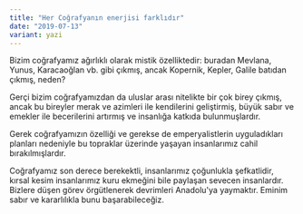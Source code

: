 ```yaml
---
title: "Her Coğrafyanın enerjisi farklıdır"
date: "2019-07-13"
variant: yazi
---
```


Bizim coğrafyamız ağırlıklı olarak mistik özelliktedir: buradan Mevlana, Yunus, Karacaoğlan vb. gibi çıkmış, ancak Kopernik, Kepler, Galile batıdan çıkmış, neden?

Gerçi bizim coğrafyamızdan da uluslar arası nitelikte bir çok birey çıkmış, ancak bu bireyler merak ve azimleri ile kendilerini geliştirmiş, büyük sabır ve emekler ile becerilerini artırmış ve insanlığa katkıda bulunmuşlardır.

Gerek coğrafyamızın özelliği ve gerekse de emperyalistlerin uyguladıkları planları nedeniyle bu topraklar üzerinde yaşayan insanlarımız cahil bırakılmışlardır.

Coğrafyamız son derece berekektli, insanlarımız çoğunlukla şefkatlidir, kırsal kesim insanlarımız kuru ekmeğini bile paylaşan sevecen insanlardır. Bizlere düşen görev örgütlenerek devrimleri Anadolu'ya yaymaktır. Eminim sabır ve kararlılıkla bunu başarabileceğiz.

